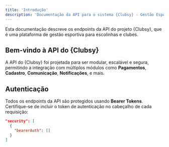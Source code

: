 ```yaml
---
title: 'Introdução'
description: 'Documentação da API para o sistema {Clubsy} - Gestão Esportiva'
---
```


<Note>
  Esta documentação descreve os endpoints da API do projeto {Clubsy}, que é uma plataforma de gestão esportiva para escolinhas e clubes.
</Note>

## Bem-vindo à API do {Clubsy}

A API do {Clubsy} foi projetada para ser modular, escalável e segura, permitindo a integração com múltiplos módulos como **Pagamentos**, **Cadastro**, **Comunicação**, **Notificações**, e mais.

## Autenticação

Todos os endpoints da API são protegidos usando **Bearer Tokens**. Certifique-se de incluir o token de autenticação no cabeçalho de cada requisição:

```json
"security": [
  {
    "bearerAuth": []
  }
]